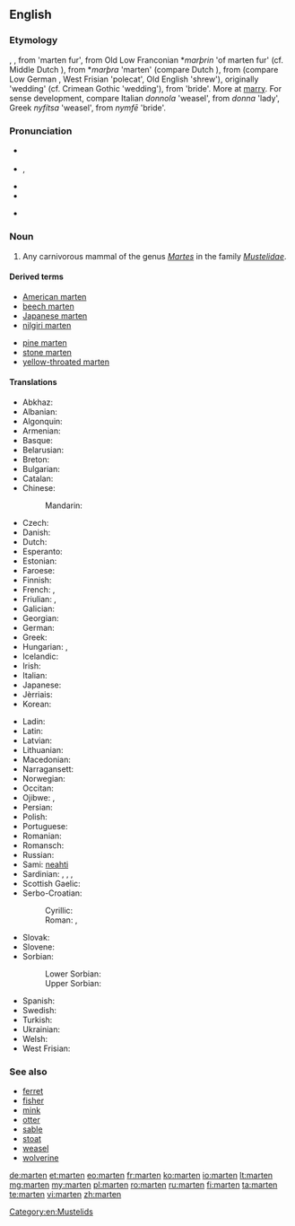 {{also|Marten|Mårten}}
==English==
{{rfi}}
{{wikipedia}}
{{wikipedia|Martes}}
===Etymology===
{{etyl|enm}} {{term|martren|lang=enm}}, {{term|martryn|lang=enm}}, from {{etyl|xno}} {{term|martrine|lang=xno}} 'marten fur', from Old Low Franconian *''marþrin'' 'of marten fur' (cf. Middle Dutch {{term|martren|lang=dum}}), from *''marþra'' 'marten' (compare Dutch {{term|marter|lang=nl}}), from {{etyl|gem-pro|en}} {{recons|marþuz|lang=gem-pro}} (compare Low German {{term||Mort}}, West Frisian {{term|murd|lang=fy}} 'polecat', Old English {{term|mearþ|lang=ang}} 'shrew'), originally 'wedding' (cf. Crimean Gothic {{term||marzus}} 'wedding'), from {{etyl|ine-pro|en}} {{recons|martus|lang=ine-pro}} 'bride'. More at [[marry]]. For sense development, compare Italian ''donnola'' 'weasel', from ''donna'' 'lady', Greek ''nyfítsa'' 'weasel', from ''nymfē'' 'bride'.

===Pronunciation===
* {{a|UK}} {{IPA|/ˈmɑː(ɹ).tɪn/|/ˈmɑː(ɹ).tən/}}
* {{a|US}} {{IPA|/ˈmɑtən/}}, {{X-SAMPA|/"mAr\t@n/}}
*: {{audio|En-us-marten.ogg|Audio (US)}}
* {{hyphenation|mar|ten}}
* {{rhymes|ɑː(ɹ)tɪn}}
* {{homophones|martin|Martin}} {{qualifier|in some accents}}

===Noun===
{{en-noun}}

# Any carnivorous mammal of the genus ''[[Martes]]'' in the family ''[[Mustelidae]]''.

====Derived terms====
{{rel-top|terms derived from ''marten''}}
* [[American marten]]
* [[beech marten]]
* [[Japanese marten]]
* [[nilgiri marten]]
{{rel-mid}}
* [[pine marten]]
* [[stone marten]]
* [[yellow-throated marten]]
{{rel-bottom}}

====Translations====
{{trans-top|mammal}}
* Abkhaz: {{t-|ab|цыҕ|tr=cyġ|sc=Cyrl}}
* Albanian: {{t-|sq|zardafi}}
* Algonquin: {{tø|alq|wàbicèsè}}
* Armenian: {{t+|hy|կզաքիս|tr=kzak'is}}
* Basque: {{t-|eu|lepahori}}
* Belarusian: {{t-|be|куніца|f|tr=kuníca}}
* Breton: {{t+|br|mart}}
* Bulgarian: {{t-|bg|бялка|f|tr=bjálka}}
* Catalan: {{t+|ca|marta|f}}
* Chinese:
*: Mandarin: {{t|cmn|貂|tr=diāo|sc=Hani}}
* Czech: {{t+|cs|kuna|f}}
* Danish: {{t-|da|mår}}
* Dutch: {{t+|nl|marter|m}}
* Esperanto: {{t-|eo|marteso}}
* Estonian: {{t-|et|nugis}}
* Faroese: {{t-|fo|márur}}
* Finnish: {{t+|fi|näätä}}
* French: {{t+|fr|marte|f}}, {{t+|fr|martre|f}}
* Friulian: {{tø|fur|mardar}}, {{tø|fur|martar}}
* Galician: {{t-|gl|marta|f}}
* Georgian: {{t-|ka|კვერნა|tr=kverna|sc=Geor}}
* German: {{t+|de|Marder|m}}
* Greek: {{t-|el|δενδροκούναβο|tr=dendrokúnavo}}
* Hungarian: {{t-|hu|nyuszt}}, {{t+|hu|nyest}}
* Icelandic: {{t+|is|mörður}}
* Irish: {{t+|ga|cat crainn}}
* Italian: {{t+|it|martora|f}}
* Japanese: {{t+|ja|テン|tr=ten|sc=Jpan}}
* Jèrriais: {{tø|roa-jer|martre|f}}
* Korean: {{t+|ko|담비|tr=dam bi|sc=Kore}}
{{trans-mid}}
* Ladin: {{tø|lld|meder}}
* Latin: {{t-|la|martes|f}}
* Latvian: {{t-|lv|cauna|f}}
* Lithuanian: {{t+|lt|kiaunė|f}}
* Macedonian: {{t-|mk|куна|f|tr=kúna}}
* Narragansett: {{tø|xnt|wappenagh}}
* Norwegian: {{t-|no|mår}}
* Occitan: {{t-|oc|marta}}
* Ojibwe: {{tø|oj|waabizheshi}}, {{tø|oj|waabizheshiwag|p}}
* Persian: {{t+|fa|سمور|tr=samur}}
* Polish: {{t+|pl|kuna|f}}
* Portuguese: {{t+|pt|marta}}
* Romanian: {{t-|ro|jder}}
* Romansch: {{tø|rom|fiergna}}
* Russian: {{t+|ru|куница|f|tr=kuníca}}
* Sami: [[neahti]]
* Sardinian: {{t-|sc|schirri}}, {{t-|sc|isbirru}}, {{t-|sc|marta}}, {{t-|sc|martzu}}
* Scottish Gaelic: {{t-|gd|taghan}}
* Serbo-Croatian:
*: Cyrillic: {{t-|sh|куна|f|sc=Cyrl}}
*: Roman: {{t-|sh|kuna|f}}, {{t-|sh|cibetka|f}}
* Slovak: {{t-|sk|kuna|f}}
* Slovene: {{t+|sl|kuna|f}}
* Sorbian:
*: Lower Sorbian: {{tø|dsb|kuna|f}}
*: Upper Sorbian: {{t-|hsb|kuna|f}}
* Spanish: {{t-|es|marta|f}}
* Swedish: {{t-|sv|mård}}
* Turkish: {{t+|tr|sansar}}
* Ukrainian: {{t-|uk|куниця|f|tr=kunýcja}}
* Welsh: {{t-|cy|bele}}
* West Frisian: {{t-|fy|marter}}
{{trans-bottom}}

===See also===
* [[ferret]]
* [[fisher]]
* [[mink]]
* [[otter]]
* [[sable]]
* [[stoat]]
* [[weasel]]
* [[wolverine]]

[[Category:en:Mustelids]]

[[de:marten]]
[[et:marten]]
[[eo:marten]]
[[fr:marten]]
[[ko:marten]]
[[io:marten]]
[[lt:marten]]
[[mg:marten]]
[[my:marten]]
[[pl:marten]]
[[ro:marten]]
[[ru:marten]]
[[fi:marten]]
[[ta:marten]]
[[te:marten]]
[[vi:marten]]
[[zh:marten]]